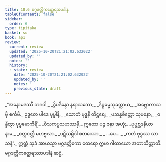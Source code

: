 ```yaml
---
title: 18.6 မဂ္ဂဒတ္တိကတ္ထေရအပဒါန
tableOfContents: false
sidebar:
  order: 6
type: tipitaka
basket: su
book: ap1
review:
  current: review
  updated: '2025-10-20T21:21:02.632022'
  updated_by: ''
  notes: ''
  history:
  - state: review
    date: '2025-10-20T21:21:02.632022'
    updated_by: ''
    notes: ''
    previous_state: draft
---
```



<DynamicBreadcrumb />


<ReviewStatus review={frontmatter.review} showDetails={true} />

<HypothesisAnnotation frontmatter={frontmatter} />

<Division number="26" book="ap1" e="ch" v="20" p="209">

<Paragraph number="2545" type="verses" book="ap1">
_“အနောမဒဿီ ဘဂဝါ,_  
_ဒွိပဒိန္ဒော နရာသဘော;_  
_ဒိဋ္ဌဓမ္မသုခတ္ထာယ,_  
_အဗ္ဘောကာသမှိ စင်္ကမိ._  

</Paragraph>

</Division>
<Division number="27" book="ap1" e="ch" v="20" p="210">

<Paragraph number="2546" type="verses" book="ap1">
ဥဒ္ဓတေ ပါဒေ ပုပ္ဖါနိ,_  
_သောဘံ မုဒ္ဓနိ တိဋ္ဌရေ;_  
_ပသန္နစိတ္တော သုမနော,_  
_ဝန္ဒိတွာ ပုပ္ဖမောကိရိံ._  

</Paragraph>

</Division>
<Division number="28" book="ap1" e="ch" v="20" p="210">

<Paragraph number="2547" type="verses" book="ap1">
_ဝီသကပ္ပသဟဿမှိ,_  
ဣတော ပဉ္စ ဇနာ အဟုံ;_  
_ပုပ္ဖစ္ဆဒနိယာ နာမ,_  
_စက္ကဝတ္တီ မဟဗ္ဗလာ._  

</Paragraph>

</Division>
<Division number="29" book="ap1" e="ch" v="20" p="210">

<Paragraph number="2548" type="verses" book="ap1">
_ပဋိသမ္ဘိဒါ စတဿော,_  
_ …ပေ… _  
_ကတံ ဗုဒ္ဓဿ သာသနံ”._  

</Paragraph>

<Paragraph number="2549" book="ap1">
ဣတ္ထံ သုဒံ အာယသ္မာ မဂ္ဂဒတ္တိကော ထေရော ဣမာ ဂါထာယော အဘာသိတ္ထာတိ.

</Paragraph>
</Division>

<Paragraph number="2550" type="center" book="ap1">
မဂ္ဂဒတ္တိကတ္ထေရဿာပဒါနံ ဆဋ္ဌံ.
</Paragraph>